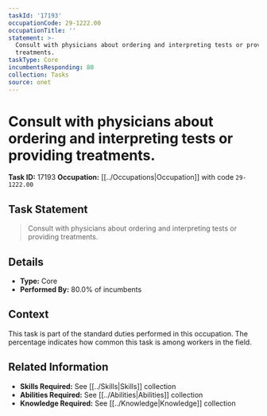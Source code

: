 ```yaml
---
taskId: '17193'
occupationCode: 29-1222.00
occupationTitle: ''
statement: >-
  Consult with physicians about ordering and interpreting tests or providing
  treatments.
taskType: Core
incumbentsResponding: 80
collection: Tasks
source: onet
---
```

# Consult with physicians about ordering and interpreting tests or providing treatments.

**Task ID:** 17193
**Occupation:** [[../Occupations|Occupation]] with code `29-1222.00`

## Task Statement

> Consult with physicians about ordering and interpreting tests or providing treatments.

## Details

- **Type:** Core
- **Performed By:** 80.0% of incumbents

## Context

This task is part of the standard duties performed in this occupation. The percentage indicates how common this task is among workers in the field.

## Related Information

- **Skills Required:** See [[../Skills|Skills]] collection
- **Abilities Required:** See [[../Abilities|Abilities]] collection
- **Knowledge Required:** See [[../Knowledge|Knowledge]] collection
